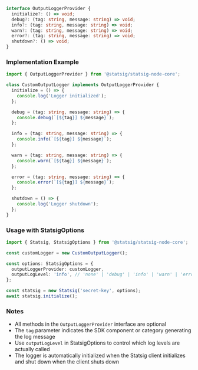 ```typescript
interface OutputLoggerProvider {
  initialize?: () => void;
  debug?: (tag: string, message: string) => void;
  info?: (tag: string, message: string) => void;
  warn?: (tag: string, message: string) => void;
  error?: (tag: string, message: string) => void;
  shutdown?: () => void;
}
```

### Implementation Example

```typescript
import { OutputLoggerProvider } from '@statsig/statsig-node-core';

class CustomOutputLogger implements OutputLoggerProvider {
  initialize = () => {
    console.log('Logger initialized');
  };

  debug = (tag: string, message: string) => {
    console.debug(`[${tag}] ${message}`);
  };

  info = (tag: string, message: string) => {
    console.info(`[${tag}] ${message}`);
  };

  warn = (tag: string, message: string) => {
    console.warn(`[${tag}] ${message}`);
  };

  error = (tag: string, message: string) => {
    console.error(`[${tag}] ${message}`);
  };

  shutdown = () => {
    console.log('Logger shutdown');
  };
}
```

### Usage with StatsigOptions

```typescript
import { Statsig, StatsigOptions } from '@statsig/statsig-node-core';

const customLogger = new CustomOutputLogger();

const options: StatsigOptions = {
  outputLoggerProvider: customLogger,
  outputLogLevel: 'info', // 'none' | 'debug' | 'info' | 'warn' | 'error'
};

const statsig = new Statsig('secret-key', options);
await statsig.initialize();
```

### Notes

- All methods in the `OutputLoggerProvider` interface are optional
- The `tag` parameter indicates the SDK component or category generating the log message
- Use `outputLogLevel` in StatsigOptions to control which log levels are actually called
- The logger is automatically initialized when the Statsig client initializes and shut down when the client shuts down
